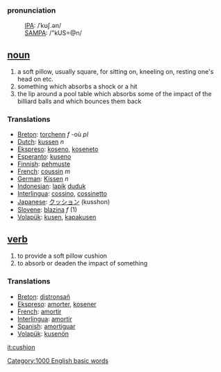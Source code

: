 ===pronunciation===
:[[International Phonetic Alphabet|IPA]]: /ˈkʊʃ.ən/
:[[SAMPA]]: /"kUS=@n/

== [[noun]] ==
# a soft pillow, usually square, for sitting on, kneeling on, resting one's head on etc.
# something which absorbs a shock or a hit
# the lip around a pool table which absorbs some of the impact of the billiard balls and which bounces them back 


=== Translations ===
*[[Breton]]: [[torchenn]] ''f'' -où ''pl''
*[[Dutch]]: [[kussen]] ''n''
*[[Ekspreso]]: [[koseno]], [[koseneto]]
*[[Esperanto]]: [[kuseno]]
*[[Finnish]]: [[pehmuste]]
*[[French]]: [[coussin]] ''m''
*[[German]]: [[Kissen]] ''n''
*[[Indonesian]]: [[lapik]] [[duduk]]
*[[Interlingua]]: [[cossino]], [[cossinetto]]
*[[Japanese]]: [[クッション]] (kusshon)
*[[Slovene]]: [[blazina]] ''f'' (1)
*[[Volapük]]: [[kusen]], [[kapakusen]]

== [[verb]] ==
# to provide a soft pillow cushion
# to absorb or deaden the impact of something

=== Translations ===
*[[Breton]]: [[distronsañ]]
*[[Ekspreso]]: [[amorter]], [[kosener]]
*[[French]]: [[amortir]]
*[[Interlingua]]: [[amortir]]
*[[Spanish]]: [[amortiguar]]
*[[Volapük]]: [[kusenön]]

[[it:cushion]]
[[Category:1000 English basic words]]